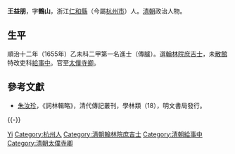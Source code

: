'''王益朋'''，字'''鶴山'''，浙江[[仁和縣|仁和縣]]（今屬[[杭州市|杭州市]]）人。[[清朝|清朝]]政治人物。

== 生平 ==
順治十二年（1655年）乙未科二甲第一名進士（傳臚）。選[[翰林院|翰林院]][[庶吉士|庶吉士]]，未[[散館|散館]]特改吏科[[給事中|給事中]]。官至[[太僕寺卿|太僕寺卿]]。

==參考文獻==
*[[朱汝珍|朱汝珍]]，《詞林輯略》，清代傳記叢刊，學林類（18），明文書局發行。

{{-}}
{{順治十二年乙未科殿試金榜}}

{{Authority control}}

{{DEFAULTSORT:Wang王}}
[[Category:王姓|Yi]]
[[Category:杭州人|Category:杭州人]]
[[Category:清朝翰林院庶吉士|Category:清朝翰林院庶吉士]]
[[Category:清朝給事中|Category:清朝給事中]]
[[Category:清朝太僕寺卿|Category:清朝太僕寺卿]]